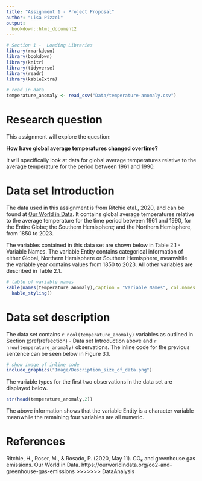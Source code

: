 ```yaml
---
title: "Assignment 1 - Project Proposal"
author: "Lisa Pizzol"
output:
  bookdown::html_document2
---
```


```r
# Section 1 -  Loading Libraries
library(rmarkdown)
library(bookdown)
library(knitr)
library(tidyverse)
library(readr)
library(kableExtra)

# read in data 
temperature_anomaly <- read_csv("Data/temperature-anomaly.csv")

```





# Research question 
This assignment will explore the question: 

<div align = 'center'>
**How have global average temperatures changed overtime?** </div>

It will specifically look at data for global average temperatures relative to the average temperature for the period between 1961 and 1990. 

# Data set Introduction {#refsection}
The data used in this assignment is from Ritchie etal., 2020, and can be found at [Our World in Data](https://ourworldindata.org/co2-and-greenhouse-gas-emissions). It contains global average temperatures relative to the average temperature for the time period between 1961 and 1990, for the Entire Globe; the Southern Hemisphere; and the Northern Hemisphere, from 1850 to 2023. 

The variables contained in this data set are shown below in Table 2.1 - Variable Names. The variable Entity contains categorical information of either Global, Northern Hemisphere or Southern Hemisphere, meanwhile the variable year contains values from 1850 to 2023. All other variables are described in Table 2.1. 
```r
# table of variable names
kable(names(temperature_anomaly),caption = "Variable Names", col.names = 'Names') %>%
  kable_styling()
```

# Data set description
The data set contains `r ncol(temperature_anomaly)` variables as outlined in Section \@ref(refsection) - Data set Introduction above and `r nrow(temperature_anomaly)` observations.
The inline code for the previous sentence can be seen below in Figure 3.1.

```r
# show image of inline code
include_graphics("Image/Description_size_of_data.png")
```

The variable types for the first two observations in the data set are displayed below.

```r
str(head(temperature_anomaly,2))

```

The above information shows that the variable Entity is a character variable meanwhile the remaining four variables are all numeric. 




# References
Ritchie, H., Roser, M., &amp; Rosado, P. (2020, May 11). CO₂ and greenhouse gas emissions. Our World in Data. https://ourworldindata.org/co2-and-greenhouse-gas-emissions 
>>>>>>> DataAnalysis
